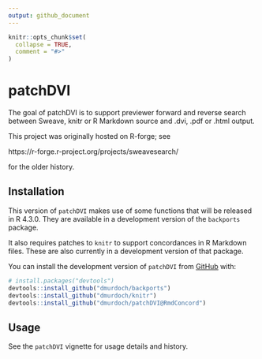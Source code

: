 ```yaml
---
output: github_document
---
```


<!-- README.md is generated from README.Rmd. Please edit that file -->

```r
knitr::opts_chunk$set(
  collapse = TRUE,
  comment = "#>"
)
```

# patchDVI

<!-- badges: start -->
<!-- badges: end -->

The goal of patchDVI is to support previewer forward and reverse search between Sweave, knitr or R Markdown 
source and .dvi, .pdf or .html output.

This project was originally hosted on R-forge; see

  https://r-forge.r-project.org/projects/sweavesearch/
  
for the older history.

## Installation

This version of `patchDVI` makes use of some functions that
will be released in R 4.3.0.  They are available in a development
version of the `backports` package.

It also requires patches to `knitr` to support concordances in
R Markdown files.  These are also currently in a development version 
of that package.

You can install the development version of `patchDVI` from [GitHub](https://github.com/) with:

``` r
# install.packages("devtools")
devtools::install_github("dmurdoch/backports")
devtools::install_github("dmurdoch/knitr")
devtools::install_github("dmurdoch/patchDVI@RmdConcord")
```

## Usage

See the `patchDVI` vignette for usage details and history.
